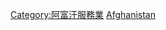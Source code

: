 {{Commons category|Tourism in Afghanistan}}

[[Category:阿富汗服務業|Category:阿富汗服務業]]
[[Category:亞洲各國旅遊|Afghanistan]]